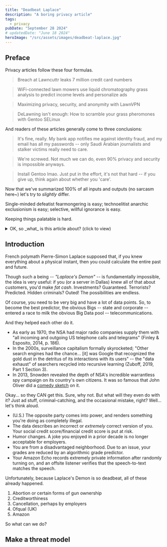```yaml
---
title: "Deadbeat Laplace"
description: "A boring privacy article"
tags:
  - privacy
pubDate: "September 28 2024"
# updatedDate: "June 18 2024"
heroImage: "/src/assets/images/deadbeat-laplace.jpg"
---
```


## Preface

Privacy articles follow these four formulas.

> Breach at Lawncuttr leaks 7 million credit card numbers

> WiFi-connected lawn mowers use liquid chromatography grass analysis
> to predict income levels and personalize ads

> Maximizing privacy, security, and anonymity with LawnVPN

> DeLawning isn't enough: How to scramble your grass pheromones
> with Gentoo SELinux

And readers of these articles generally come to three conclusions:

> It's fine, really. My bank app notifies me against identity fraud,
> and my email has all my passwords -- only Saudi Arabian journalists
> and stalker victims really need to care.

> We're screwed. Not much we can do, even 90% privacy and security is
> impossible anyways.

> Install Gentoo lmao. Just put in the effort, it's not that
> hard -- if you give up, think again about whether you 'care'.

Now that we've summarized 100% of all inputs and outputs (no sarcasm here~)
let's try to _slightly_ differ.

Single-minded defeatist fearmongering is easy;
technoelitist anarchic exclusionism is easy; selective,
willful ignorance is easy.

Keeping things palatable is hard.

<details class="p-2 mr-8 border-2 border-[var(--white)] rounded-lg">
  <summary>OK, so _what_ is this article about? (click to view)</summary>

For the lazy, here's what my article is about. Feel free to skip around.

<b>HISTORICAL CONTEXT:</b> Corporate digital surveillance capitalism since the
2000s, along with state digital surveillance as illustrated by Snowden's 2013
leak, has exacerbated over time, leading to an increased concern in online
privacy, awareness, and alleviation.

<b>INTENDED AUDIENCE</b>: Citizens, technically savvy or not, and people in
power at relevant firms, who want verifiably real, actionable, colorful
information without combing through research papers, repetitive slog, or overly
biased views.

<b>PURPOSE:</b> To provide a concise, verifiable list of issue vectors and
mitigations, including specific citations, summaries, and brief analyses.

<b>POINT OF VIEW:</b> Online privacy is a disaster, but everyone deserves
privacy, regardless of background.

</details>

## Introduction

French polymath Pierre-Simon Laplace supposed that, if you knew everything
about a physical instant, then you could calculate the entire past and future.

Though such a being -- _"Laplace's Demon"_ -- is fundamentally impossible,
the idea is very useful: if you (or a server in Dallas) knew all of that about
customers, you'd make _fat cash_. Investments? Guaranteed. Terrorists?
Predicted. Hidden criminals? Outed! The possibilities are endless.

Of course, you need to be very big and have a lot of data points. So, to become
the best predictor, the obvious Bigs -- state and corporate -- entered a race to
milk the obvious Big Data pool -- telecommunications.

And they helped each other do it.

- As early as 1970, the NSA had major radio companies supply them
  with "all incoming and outgoing US telephone calls and telegrams"
  (Finley & Esposito, 2014, p. 186).
- In the 2000s, surveillance capitalism formally skyrocketed; "Other search
  engines had the chance... \[it\] was Google that recognized the gold dust in
  the detritus of its interactions with its users" -- the "data exhaust" of
  searchers recycled into recursive learning (Zuboff, 2019, Part 1 Section 3).
- In 2013, Snowden revealed the depth of NSA's incredible
  warrantless spy campaign on its country's own citizens. It was so famous that
  John Oliver did a [comedy sketch](https://www.youtube.com/watch?v=XEVlyP4_11M)
  on it.

Okay... so they CAN get this. Sure, why not. But what will they even do with it?
Just ad stuff, criminal-catching, and the occasional mistake, right?
Well... let's think aloud.

- (U.S.) The opposite party comes into power, and renders something you're
  doing as completely illegal.
- The data describes an incorrect or _extremely_ correct version of you.
  Your social credit score/financial credit score is put at risk.
- Humor changes. A joke you enjoyed in a prior decade is no longer acceptable
  for employers.
- You are from a disadvantaged neighborhood. Due to an issue, your grades are
  reduced by an algorithmic grade predictor.
- Your Amazon Echo records extremely private information after randomly
  turning on, and an offsite listener verifies that the speech-to-text matches
  the speech.

Unfortunately, because Laplace's Demon is so deadbeat, all of these already
happened.

1. Abortion or certain forms of gun ownership
2. Creditworthiness
3. Cancellation, perhaps by employers
4. Ofqual (UK)
5. Amazon

So what can we do?

## Make a threat model
